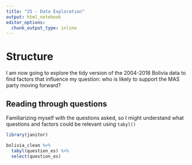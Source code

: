 ```yaml
---
title: "25 - Data Exploration"
output: html_notebook
editor_options: 
  chunk_output_type: inline
---
```


# Structure
I am now going to explore the tidy version of the 2004-2018 Bolivia data to find factors that influence my question: who is likely to support the MAS party moving forward?

## Reading through questions
Familiarizing myself with the questions asked, so I might understand what questions and factors could be relevant using `tabyl()`

```r
library(janitor)
```

```r
bolivia_clean %>% 
  tabyl(question_es) %>% 
  select(question_es)
```

